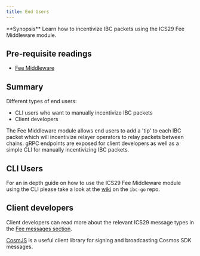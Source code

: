 ```yaml
---
title: End Users
---
```

<Note>
**Synopsis**
Learn how to incentivize IBC packets using the ICS29 Fee Middleware module.
</Note>

## Pre-requisite readings

* [Fee Middleware](01-overview)

## Summary

Different types of end users:

* CLI users who want to manually incentivize IBC packets
* Client developers

The Fee Middleware module allows end users to add a 'tip' to each IBC packet which will incentivize relayer operators to relay packets between chains. gRPC endpoints are exposed for client developers as well as a simple CLI for manually incentivizing IBC packets.

## CLI Users

For an in depth guide on how to use the ICS29 Fee Middleware module using the CLI please take a look at the [wiki](https://github.com/cosmos/ibc-go/wiki/Fee-enabled-fungible-token-transfers#asynchronous-incentivization-of-a-fungible-token-transfer) on the `ibc-go` repo.

## Client developers

Client developers can read more about the relevant ICS29 message types in the [Fee messages section](03-msgs).

[CosmJS](https://github.com/cosmos/cosmjs) is a useful client library for signing and broadcasting Cosmos SDK messages.
